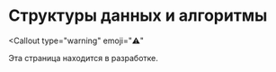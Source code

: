 
# Структуры данных и алгоритмы

<Callout
  type="warning"
  emoji="⚠️"
>
  Эта страница находится в разработке.
</Callout>
